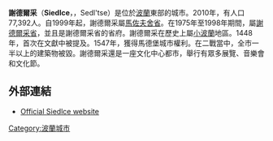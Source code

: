 {{Infobox settlement
| name = Siedlce
| image_skyline = Siedlce i katedra2.JPG
| imagesize = 250px
| image_caption = 市中心
| image_flag = Flaga Siedlce.svg
| image_shield = Herb Siedlce.svg
| pushpin_map = Poland
| pushpin_label_position = bottom
| coordinates_region = PL
| subdivision_type = 國家
| subdivision_name = {{POL}}
| subdivision_type1 = [[波蘭行政區劃|省份]]
| subdivision_name1 = [[馬佐夫舍省|馬佐夫舍]]
| subdivision_type2 = [[波蘭行政區劃|縣份]]
| subdivision_name2 = 城市縣
| leader_title = 市長
| leader_name = Wojciech Kudelski
| established_title = 建城
| established_date = 1448
| established_title3 = 城市地位
| established_date3 = 1547
| area_total_km2 = 32
| population_as_of = 2010
| population_total = 77392
| population_density_km2 = auto
| timezone = [[Central_European_Time|CET]]
| utc_offset = +1
| timezone_DST = [[Central_European_Summer_Time|CEST]]
| utc_offset_DST = +2
| latd = 52 | latm = 9 | lats = 54 | latNS = N | longd = 22 | longm = 16 | longs = 17 | longEW = E
| elevation_m = 155
| postal_code_type = Postal code
| postal_code = 08-100 to 08-119
| area_code = +48 025
| blank_name = [[Polish_car_number_plates|Car plates]]
| blank_info = WS
| website = http://www.siedlce.pl/ }}

'''謝德爾采'''（'''Siedlce'''，{{lang-ru|Седльце}}，Sedl'tse）是位於[[波蘭|波蘭]]東部的城市。2010年，有人口77,392人。自1999年起，謝德爾采屬[[馬佐夫舍省|馬佐夫舍省]]。在1975年至1998年期間，屬[[謝德爾采省|謝德爾采省]]，並且是謝德爾采省的省府。謝德爾采在歷史上屬[[小波蘭|小波蘭]]地區。1448年，首次在文獻中被提及。1547年，獲得馬德堡城市權利。在二戰當中，全市一半以上的建築物被毀。謝德爾采還是一座文化中心都市，舉行有眾多展覽、音樂會和文化節。

==外部連結==
{{commons|Siedlce}}
* [https://web.archive.org/web/20111001101313/http://www.siedlce.pl/english/index.php Official Siedlce website] {{en icon}}

{{coord|52|09|N|22|16|E|display=title}}

{{Authority control}}
[[Category:波蘭城市|Category:波蘭城市]]